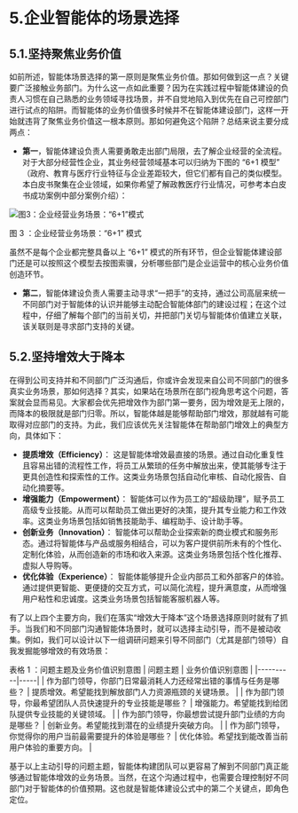 # 5.企业智能体的场景选择

## 5.1.坚持聚焦业务价值

如前所述，智能体场景选择的第一原则是聚焦业务价值。那如何做到这一点？关键要广泛接触业务部门。为什么这一点如此重要？因为在实践过程中智能体建设的负责人习惯在自己熟悉的业务领域寻找场景，并不自觉地陷入到优先在自己可控部门进行试点的陷阱。而智能体的业务价值很多时候并不在智能体建设部门，这样一开始就违背了聚焦业务价值这一根本原则。那如何避免这个陷阱？总结来说主要分成两点：
- **第一**，智能体建设负责人需要勇敢走出部门局限，去了解企业经营的全流程。对于大部分经营性企业，其业务经营领域基本可以归纳为下图的 “6+1 模型” （政府、教育与医疗行业特征与企业差距较大，但它们都有自己的类似模型。本白皮书聚集在企业领域，如果你希望了解政教医疗行业情况，可参考本白皮书成功案例中部分案例介绍）：

![图3：企业经营业务场景：“6+1”模式](../public/whitepaper/图3：企业经营业务场景：“6+1”模式.png "图3：企业经营业务场景：“6+1”模式")

图 3 ：企业经营业务场景：“6+1” 模式

虽然不是每个企业都完整具备以上 “6+1” 模式的所有环节，但企业智能体建设部门还是可以按照这个模型去按图索骥，分析哪些部门是企业运营中的核心业务价值创造环节。
- **第二**，智能体建设负责人需要主动寻求“一把手”的支持，通过公司高层来统一不同部门对于智能体的认识并能够主动配合智能体部门的建设过程；在这个过程中，仔细了解每个部门的当前关切，并把部门关切与智能体价值建立关联，该关联则是寻求部门支持的关键。

## 5.2.坚持增效大于降本

在得到公司支持并和不同部门广泛沟通后，你或许会发现来自公司不同部门的很多真实业务场景，那如何选择？其实，如果站在场景所在部门视角思考这个问题，答案就会显而易见。大家都会优先把增效作为部门第一要务，因为增效是无上限的，而降本的极限就是部门归零。所以，智能体越是能够帮助部门增效，那就越有可能取得对应部门的支持。为此，我们应该优先关注智能体在帮助部门增效上的典型方向，具体如下：

- **提质增效（Efficiency）**： 这是智能体增效最直接的场景。通过自动化重复性且容易出错的流程性工作，将员工从繁琐的任务中解放出来，使其能够专注于更具创造性和探索性的工作。这类业务场景包括自动化审核、自动化报告、自动化摘要等。
- **增强能力（Empowerment）**： 智能体可以作为员工的“超级助理”，赋予员工高级专业技能。从而可以帮助员工做出更好的决策，提升其专业能力和工作效率。这类业务场景包括如销售技能助手、编程助手、设计助手等。
- **创新业务（Innovation）**： 智能体可以帮助企业探索新的商业模式和服务形态。通过将智能体与产品或服务相结合，可以为客户提供前所未有的个性化、定制化体验，从而创造新的市场和收入来源。这类业务场景包括个性化推荐、虚拟人导购等。
- **优化体验（Experience）**： 智能体能够提升企业内部员工和外部客户的体验。通过提供更智能、更便捷的交互方式，可以简化流程，提升满意度，从而增强用户粘性和忠诚度。这类业务场景包括智能客服机器人等。

有了以上四个主要方向，我们在落实“增效大于降本”这个场景选择原则时就有了抓手。当我们和不同部门沟通智能体场景时，就可以选择主动引导，而不是被动收集。例如，我们可以设计以下一组调研问题来引导不同部门（尤其是部门领导）自我发掘能够增效的有效场景：

表格 1 ：问题主题及业务价值识别意图
| 问题主题 | 业务价值识别意图 |
|----------|-----|
| 作为部门领导，你部门日常最消耗人力还经常出错的事情与任务是哪些？ | 提质增效。希望能找到解放部门人力资源瓶颈的关键场景。 | 
| 作为部门领导，你最希望团队人员快速提升的专业技能是哪些？ | 增强能力。希望能找到给团队提供专业技能的关键领域。 | 
| 作为部门领导，你最想尝试提升部门业绩的方向是哪些？ | 创新业务。希望能找到潜在的业绩提升突破方向。 | 
| 作为部门领导，你觉得你的用户当前最需要提升的体验是哪些？ | 优化体验。希望找到能改善当前用户体验的重要方向。 |


基于以上主动引导的问题主题，智能体构建团队可以更容易了解到不同部门真正能够通过智能体增效的业务场景。当然，在这个沟通过程中，也需要合理控制好不同部门对于智能体的价值预期。这也就是智能体建设公式中的第二个关键点，即角色定位。

